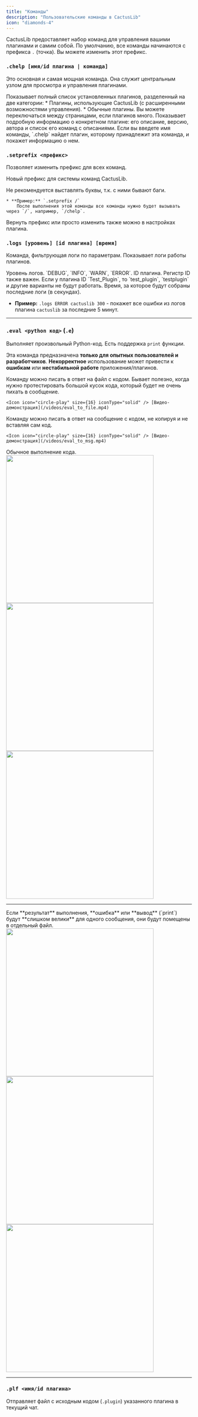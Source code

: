 ```yaml
---
title: "Команды"
description: "Пользовательские команды в CactusLib"
icon: "diamonds-4"
---
```


CactusLib предоставляет набор команд для управления вашими плагинами и самим собой. По умолчанию, все команды начинаются с префикса `.` (точка). Вы можете изменить этот префикс.

### <Icon icon="list-tree" size={24} iconType="solid" /> `.chelp [имя/id плагина | команда]`

Это основная и самая мощная команда. Она служит центральным узлом для просмотра и управления плагинами.

<ParamField path=".chelp">
  Показывает полный список установленных плагинов, разделенный на две категории:
    * Плагины, использующие CactusLib (с расширенными возможностями управления).
    * Обычные плагины.
    Вы можете переключаться между страницами, если плагинов много.
</ParamField>

<ParamField path=".chelp ИмяПлагина/id">
  Показывает подробную информацию о конкретном плагине: его описание, версию, автора и список его команд с описаниями.
</ParamField>

<ParamField body=".chelp команда">
  Если вы введете имя команды, `.chelp` найдет плагин, которому принадлежит эта команда, и покажет информацию о нем.
</ParamField>

### <Icon icon="slash-forward" size={24} iconType="solid" /> `.setprefix <префикс>`

Позволяет изменить префикс для всех команд.

<ParamField path="префикс" required type="1 символ">
  Новый префикс для системы команд CactusLib.

  <Warning>Не рекомендуется выставлять буквы, т.к. с ними бывают баги.</Warning>

    * **Пример:** `.setprefix /`
        После выполнения этой команды все команды нужно будет вызывать через `/`, например, `/chelp`.
    
  <Note>Вернуть префикс или просто изменить также можно в настройках плагина.</Note>
</ParamField>


### <Icon icon="hexagon" size={24} iconType="solid" /> `.logs [уровень] [id плагина] [время]`

Команда, фильтрующая логи по параметрам. Показывает логи работы плагинов.

<ParamField path="уровень" type="str">
  Уровень логов.
  `DEBUG`, `INFO`, `WARN`, `ERROR`.
</ParamField>

<ParamField path="id плагина" type="str">
  ID плагина.
  <Warning>Регистр ID также важен. Если у плагина ID `Test_Plugin`, то `test_plugin`, `testplugin` и другие варианты не будут работать.</Warning>
</ParamField>

<ParamField path="время" type="int (seconds)">
  Время, за которое будут собраны последние логи (в секундах).
</ParamField>

* **Пример:** `.logs ERROR cactuslib 300` - покажет все ошибки из логов плагина `cactuslib` за последние 5 минут.

---

### <Icon icon="code" size={24} iconType="solid" /> `.eval <python код>` (`.e`)

Выполняет произвольный Python-код. Есть поддержка `print` функции.

<Warning>Эта команда предназначена **только для опытных пользователей и разработчиков**. **Некорректное** использование может привести к **ошибкам** или **нестабильной работе** приложения/плагинов.</Warning>

<Tabs>
  <Tab title="В ответ на .py файл с кодом">
    Команду можно писать в ответ на файл с кодом. Бывает полезно, когда нужно протестировать большой кусок кода, который будет не очень пихать в сообщение.

    <Icon icon="circle-play" size={16} iconType="solid" /> [Видео-демонстрация](/videos/eval_to_file.mp4)
  </Tab>
  <Tab title="В ответ на сообщение с кодом">
    Команду можно писать в ответ на сообщение с кодом, не копируя и не вставляя сам код.

    <Icon icon="circle-play" size={16} iconType="solid" /> [Видео-демонстрация](/videos/eval_to_msg.mp4)
  </Tab>
  <Tab title="Код после команды">
    Обычное выполнение кода.
    <Frame caption=".e import math; math.sqrt(10000)">
      <img src="/images/eval_example1.png" width="400" />
    </Frame>
    <Frame caption=".e 5*60 | .e from client_utils import get_last_fragment as g; g()">
      <img src="/images/eval_example2.png" width="400" />
    </Frame>
    <Frame caption='.e print("Hello")'>
      <img src="/images/eval_example3.png" width="400" />
    </Frame>
  </Tab>
</Tabs>

---

<Note>
  Если **результат** выполнения, **ошибка** или **вывод** (`print`) будут **слишком велики** для одного сообщения, они будут помещены в отдельный файл.
  <img src="/images/eval_result_file.jpg" width="400" />
  <img src="/images/eval_error_file.jpg" width="400" />
  <img src="/images/eval_output_file.png" width="400" />
</Note>

---

### <Icon icon="file-export" size={24} iconType="solid" /> `.plf <имя/id плагина>`

Отправляет файл с исходным кодом (`.plugin`) указанного плагина в текущий чат.